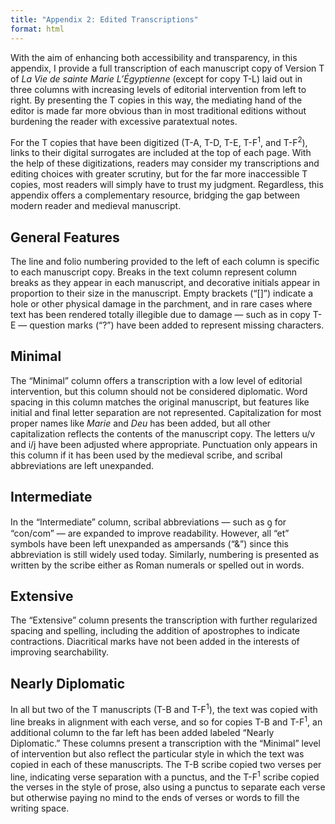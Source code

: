 ```yaml
---
title: "Appendix 2: Edited Transcriptions"
format: html
---
```


With the aim of enhancing both accessibility and transparency, in this appendix, I provide a full transcription of each manuscript copy of Version T of *La Vie de sainte Marie L’Égyptienne* (except for copy T-L) laid out in three columns with increasing levels of editorial intervention from left to right. By presenting the T copies in this way, the mediating hand of the editor is made far more obvious than in most traditional editions without burdening the reader with excessive paratextual notes.

For the T copies that have been digitized (T-A, T-D, T-E, T-F^1^, and T-F^2^), links to their digital surrogates are included at the top of each page. With the help of these digitizations, readers may consider my transcriptions and editing choices with greater scrutiny, but for the far more inaccessible T copies, most readers will simply have to trust my judgment. Regardless, this appendix offers a complementary resource, bridging the gap between modern reader and medieval manuscript.

## General Features
The line and folio numbering provided to the left of each column is specific to each manuscript copy. Breaks in the text column represent column breaks as they appear in each manuscript, and decorative initials appear in proportion to their size in the manuscript. Empty brackets (“[]”) indicate a hole or other physical damage in the parchment, and in rare cases where text has been rendered totally illegible due to damage — such as in copy T-E — question marks (“?”) have been added to represent missing characters.

## Minimal
The “Minimal” column offers a transcription with a low level of editorial intervention, but this column should not be considered diplomatic. Word spacing in this column matches the original manuscript, but features like initial and final letter separation are not represented. Capitalization for most proper names like *Marie* and *Deu* has been added, but all other capitalization reflects the contents of the manuscript copy. The letters u/v and i/j have been adjusted where appropriate. Punctuation only appears in this column if it has been used by the medieval scribe, and scribal abbreviations are left unexpanded.

## Intermediate
In the “Intermediate” column, scribal abbreviations — such as &#xA76F; for “con/com” — are expanded to improve readability. However, all “et” symbols have been left unexpanded as ampersands (“&”) since this abbreviation is still widely used today. Similarly, numbering is presented as written by the scribe either as Roman numerals or spelled out in words.

## Extensive
The “Extensive” column presents the transcription with further regularized spacing and spelling, including the addition of apostrophes to indicate contractions. Diacritical marks have not been added in the interests of improving searchability.

## Nearly Diplomatic
In all but two of the T manuscripts (T-B and T-F^1^), the text was copied with line breaks in alignment with each verse, and so for copies T-B and T-F^1^, an additional column to the far left has been added labeled “Nearly Diplomatic.” These columns present a transcription with the “Minimal” level of intervention but also reflect the particular style in which the text was copied in each of these manuscripts. The T-B scribe copied two verses per line, indicating verse separation with a punctus, and the T-F^1^ scribe copied the verses in the style of prose, also using a punctus to separate each verse but otherwise paying no mind to the ends of verses or words to fill the writing space.
